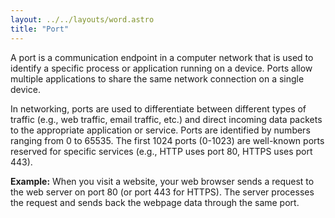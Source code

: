 ```yaml
---
layout: ../../layouts/word.astro
title: "Port"
---
```

A port is a communication endpoint in a computer network that is used to identify a specific process or application running on a device. Ports allow multiple applications to share the same network connection on a single device.

In networking, ports are used to differentiate between different types of traffic (e.g., web traffic, email traffic, etc.) and direct incoming data packets to the appropriate application or service. Ports are identified by numbers ranging from 0 to 65535. The first 1024 ports (0-1023) are well-known ports reserved for specific services (e.g., HTTP uses port 80, HTTPS uses port 443).

**Example:**
When you visit a website, your web browser sends a request to the web server on port 80 (or port 443 for HTTPS). The server processes the request and sends back the webpage data through the same port.